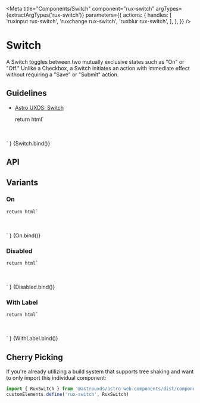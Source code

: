 
<Meta
    title="Components/Switch"
    component="rux-switch"
    argTypes={extractArgTypes('rux-switch')}
    parameters={{
        actions: {
            handles: [
                'ruxinput rux-switch',
                'ruxchange rux-switch',
                'ruxblur rux-switch',
            ],
        },
    }}
/>

# Switch

A Switch toggles between two mutually exclusive states such as "On" or "Off." Unlike a Checkbox, a Switch initiates an action with immediate effect without requiring a "Save" or "Submit" action.

## Guidelines

-   [Astro UXDS: Switch](http://www.astrouxds.com/ui-components/switch)

    return html`
<div style="margin: 3rem auto; max-width: 5rem; text-align: center;">
    <rux-switch
        ?disabled=${args.disabled}
        ?checked=${args.checked}
        label=${args.label}
        name=${args.name}
        value=${args.value}
    ></rux-switch>
</div>
    `
}

<Canvas>
    <Story
        name="Switch"
        args={{
            checked: false,
            disabled: false,
            label: "",
            name: "",
            value: ""
        }}
    >
        {Switch.bind()}
    </Story>
</Canvas>

## API

<ArgsTable of="rux-switch" />

## Variants

### On

    return html`
<div style="margin: 3rem auto; max-width: 5rem; text-align: center;">
    <rux-switch
        ?disabled=${args.disabled}
        ?checked=${args.checked}
        .label=${args.label}
    ></rux-switch>
</div>
    `
}

<Canvas>
    <Story
        name="On"
        args={{
           checked: true
        }}
    >
        {On.bind()}
    </Story>
</Canvas>

### Disabled

    return html`
<div style="margin: 3rem auto; max-width: 5rem; text-align: center;">
    <rux-switch
        ?disabled=${args.disabled}
        ?checked=${args.checked}
        name=${args.name}
        value=${args.value}
        .label=${args.label}
    ></rux-switch>
</div>
    `
}

<Canvas>
    <Story
        name="Disabled"
        args={{
            disabled: true,
            checked: false,
            label: "",
            name: "",
            value: ""
        }}
    >
        {Disabled.bind()}
    </Story>
</Canvas>

### With Label 

    return html`
<div style="margin: 3rem auto; max-width: 5rem; text-align: center;">
    <rux-switch
        ?disabled=${args.disabled}
        ?checked=${args.checked}
        .label=${args.label}
    ></rux-switch>
</div>
    `
}

<Canvas>
    <Story
        name="With Label"
        args={{
            label: 'Switch Label'
        }}
    >
        {WithLabel.bind()}
    </Story>
</Canvas>

## Cherry Picking

If you're already utilizing a build system that supports tree shaking and want to only import this individual component:

```js
import { RuxSwitch } from '@astrouxds/astro-web-components/dist/components/rux-switch'
customElements.define('rux-switch', RuxSwitch)
```
